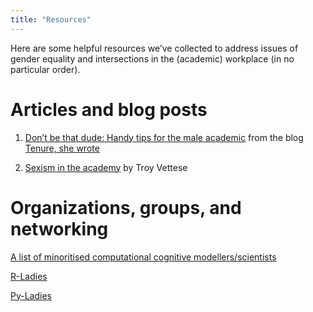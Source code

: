 ```yaml
---
title: "Resources"
---
```


Here are some helpful resources we've collected to address issues of gender equality and intersections in the (academic) workplace (in no particular order).

# Articles and blog posts

1. [Don’t be that dude: Handy tips for the male academic](https://tenureshewrote.wordpress.com/2013/09/26/dont-be-that-dude-handy-tips-for-the-male-academic/) from the blog [Tenure, she wrote](https://tenureshewrote.wordpress.com)

2. [Sexism in the academy](https://www.nplusonemag.com/issue-34/essays/sexism-in-the-academy/) by Troy Vettese

# Organizations, groups, and networking

[A list of minoritised computational cognitive modellers/scientists](https://compcog.science)

[R-Ladies](https://rladies.org)

[Py-Ladies](https://pyladies.com)